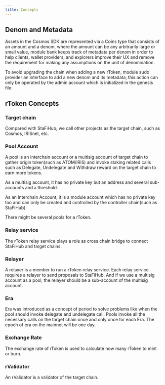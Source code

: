 ```yaml
---
title: Concepts
---
```


## Denom and Metadata

Assets in the Cosmos SDK are represented via a Coins type that consists of an amount and a denom, where the amount can be any arbitrarily large or small value, module bank keeps track of metadata per denom in order to help clients, wallet providers, and explorers improve their UX and remove the requirement for making any assumptions on the unit of denomination.

To avoid upgrading the chain when adding a new rToken, module sudo provider an interface to add a new denom and its metadata, this action can only be operated by the admin account which is initialized in the genesis file.

## rToken Concepts

### Target chain

Compared with StaFiHub, we call other projects as the target chain, such as Cosmos, IRISnet, etc.

### Pool Account

A pool is an interchain account or a multisig account of target chain to gather origin token(such as ATOM/IRIS) and invoke staking related calls such as Delegate, Undelegate and Withdraw reward on the target chain to earn more tokens. 

As a multisig account, it has no private key but an address and several sub-accounts and a threshold. 

As an Interchain Account, it is a module account which has no private key too and can only be created and controlled by the controller chain(such as StaFiHub).

There might be several pools for a rToken.

### Relay service

The rToken relay service plays a role as cross chain bridge to connect StaFiHub and target chains.

### Relayer

A relayer is a member to run a rToken relay service. Each relay service requires a relayer to send proposals to StaFiHub. And if we use a multisig account as a pool, the relayer should be a sub-account of the multisig account.

### Era

Era was introduced as a concept of period to solve problems like when the pool should invoke delegate and undelegate call. Pools invoke all the necessary calls on the target chain once and only once for each Era. The epoch of era on the mainnet will be one day.

### Exchange Rate

The exchange rate of rToken is used to calculate how many rToken to mint or burn.

### rValidator

An rValidator is a validator of the target chain.